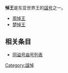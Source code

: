 '''悼王'''是东亚世界王的[[諡|諡号]]之一。

* [[周悼王|周悼王]]
* [[楚悼王|楚悼王]]

== 相关条目 ==
* [[同谥号庙号列表|同谥号庙号列表]]

[[Category:諡悼|Category:諡悼]]
{{disambig}}